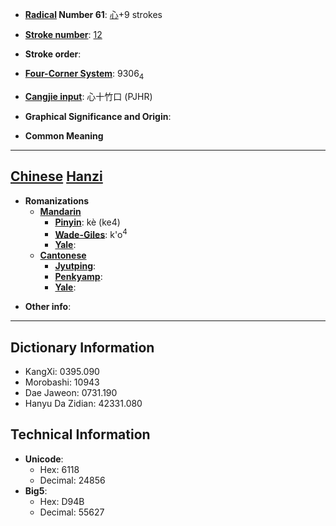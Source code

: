 * '''[[Wiktionary:Chinese radical index| Radical]] Number 61''': [[Wiktionary:Chinese radical index 心|心]]+9 strokes

* '''[[Wiktionary:Chinese total strokes index|Stroke number]]''': [[Wiktionary:Chinese total strokes index 12|12]]

* '''Stroke order''': 

* '''[[Wiktionary:Chinese four corner index|Four-Corner System]]''': 9306<sub>4</sub>

* '''[[Wiktionary:Chinese Cangjie index|Cangjie input]]''': 心十竹口 (PJHR)

* '''Graphical Significance and Origin''': 

* '''Common Meaning'''

----

== [[Chinese]] [[Hanzi]] ==

* '''Romanizations'''
** '''[[Mandarin]]'''
*** '''[[Pinyin]]''': kè (ke4)
*** '''[[Wade-Giles]]''': k'o<sup>4</sup>
*** '''[[Yale]]''': 
** '''[[Cantonese]]'''
*** '''[[Jyutping]]''':
*** '''[[Penkyamp]]''': 
*** '''[[Yale]]''': 

* '''Other info''': 

----

== Dictionary Information ==

* KangXi: 0395.090
* Morobashi: 10943
* Dae Jaweon: 0731.190
* Hanyu Da Zidian: 42331.080

== Technical Information ==

* '''Unicode''':
** Hex: 6118
** Decimal: 24856
* '''Big5''':
** Hex: D94B
** Decimal: 55627